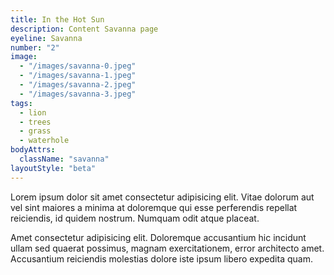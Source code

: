 ```yaml
---
title: In the Hot Sun
description: Content Savanna page
eyeline: Savanna
number: "2"
image: 
  - "/images/savanna-0.jpeg"
  - "/images/savanna-1.jpeg"
  - "/images/savanna-2.jpeg"
  - "/images/savanna-3.jpeg"
tags: 
  - lion
  - trees
  - grass
  - waterhole
bodyAttrs: 
  className: "savanna"
layoutStyle: "beta"
---
```

Lorem ipsum dolor sit amet consectetur adipisicing elit. Vitae dolorum aut vel sint maiores a minima at doloremque qui esse perferendis repellat reiciendis, id quidem nostrum. Numquam odit atque placeat.

Amet consectetur adipisicing elit. Doloremque accusantium hic incidunt ullam sed quaerat possimus, magnam exercitationem, error architecto amet. Accusantium reiciendis molestias dolore iste ipsum libero expedita quam.



